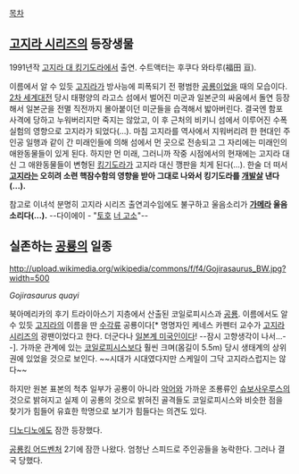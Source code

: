 [[목차]]
== [[고지라 시리즈]]의 등장생물 ==
1991년작 [[고지라 대 킹기도라]]에서 출연. 수트액터는 후쿠다 와타루(福田 亘).

이름에서 알 수 있듯 [[고지라]]가 방사능에 피폭되기 전 평범한 [[공룡]]이었을 때의 모습이다. [[2차 세계대전]] 당시 태평양의 라고스 섬에서 벌어진 미군과 일본군의 싸움에서 돌연 등장해서 일본군을 전멸 직전까지 몰아붙이던 미군들을 습격해서 밟아버린다. 결국엔 함포 사격에 당하고 누워버리지만 죽지는 않았고, 이 후 근처의 비키니 섬에서 이루어진 수폭실험의 영향으로 고지라가 되었다(...). 마침 고지라를 역사에서 지워버리려 한 현대인 주인공 일행과 같이 간 미래인들에 의해 섬에서 먼 곳으로 전송되고 그 자리에는 미래인의 애완동물들이 있게 된다. 하지만 먼 미래, 그러니까 작중 시점에서의 현재에는 고지라 대신 그 애완동물들이 변형된 [[킹기도라]]가 고지라 대신 깽판을 치게 된다(...). 한술 더 떠서 '''[[고지라]]는 오히려 소련 핵잠수함의 영향을 받아 그대로 나와서 킹기도라를 [[개발살]] 낸다(...).'''

참고로 이녀석 분명히 고지라 시리즈 출연괴수임에도 불구하고 울음소리가 '''[[가메라]] 울음소리다(...).''' --다이에이 - "[[토호]] [[너 고소]]"--

== 실존하는 [[공룡]]의 일종 ==
http://upload.wikimedia.org/wikipedia/commons/f/f4/Gojirasaurus_BW.jpg?width=500

''Gojirasaurus quayi''

북아메리카의 후기 트라이아스기 지층에서 산출된 코일로피시스과 [[공룡]]. 이름에서도 알 수 있듯 [[고지라]]의 이름을 딴 [[수각류]] 공룡이다[* 명명자인 케네스 카펜터 교수가 [[고지라 시리즈]]의 광팬이었다고 한다. 더군다나 [[일본계 미국인]]이다! --잠시 고향생각이 나서...--]. 가까운 관계에 있는 [[코일로피시스]]보다 훨씬 크며(몸길이 5.5m) 당시 생태계의 상위권에 있었을 것으로 보인다. ~~시대가 시대였다지만 스케일이 그닥 고지라스럽지는 않다~~

하지만 원본 표본의 척추 일부가 공룡이 아니라 [[악어]]와 가까운 조룡류인 [[슈보사우루스]]의 것으로 밝혀지고 실제 이 공룡의 것으로 밝혀진 골격들도 코일로피시스와 비슷한 점을 찾기가 힘들어 유효한 학명으로 보기가 힘들다는 의견도 있다.

[[디노디노]]에도 잠깐 등장했다.

[[공룡킹 어드벤처]] 2기에 잠깐 나왔다. 엄청난 스피드로 주인공들을 농락한다. 그러나 결국 당했다.
